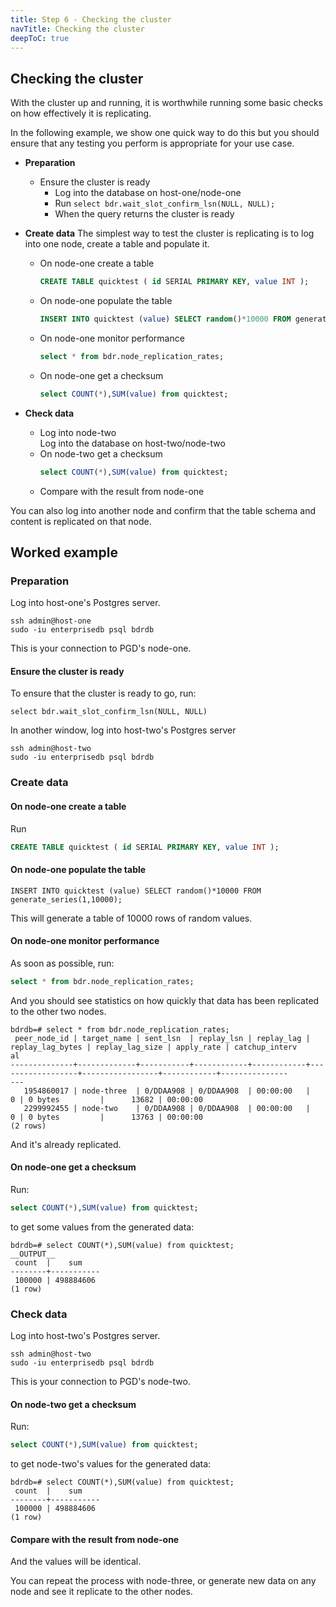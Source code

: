 ```yaml
---
title: Step 6 - Checking the cluster
navTitle: Checking the cluster
deepToC: true
---
```


## Checking the cluster


With the cluster up and running, it is worthwhile running some basic checks on how effectively it is replicating.

In the following example, we show one quick way to do this but you should ensure that any testing you perform is appropriate for your use case.

* **Preparation**
  * Ensure the cluster is ready  
    * Log into the database on host-one/node-one  
    * Run `select bdr.wait_slot_confirm_lsn(NULL, NULL);`  
    * When the query returns the cluster is ready  


* **Create data**
  The simplest way to test the cluster is replicating is to log into one node, create a table and populate it.
   * On node-one create a table
      ```sql
      CREATE TABLE quicktest ( id SERIAL PRIMARY KEY, value INT ); 
      ```
   * On node-one populate the table
     ```sql
     INSERT INTO quicktest (value) SELECT random()*10000 FROM generate_series(1,10000);
     ```
   * On node-one monitor performance
     ```sql
     select * from bdr.node_replication_rates;
     ```
   * On node-one get a checksum
     ```sql
     select COUNT(*),SUM(value) from quicktest;
     ```
* **Check data**
   * Log into node-two  
      Log into the database on host-two/node-two
    * On node-two get a checksum
      ```sql
      select COUNT(*),SUM(value) from quicktest;
      ```
   * Compare with the result from node-one

You can also log into another node and confirm that the table schema and content is replicated on that node.

## Worked example

### Preparation

Log into host-one's Postgres server.
```
ssh admin@host-one
sudo -iu enterprisedb psql bdrdb
```

This is your connection to PGD's node-one.

#### Ensure the cluster is ready

To ensure that the cluster is ready to go, run: 

```
select bdr.wait_slot_confirm_lsn(NULL, NULL)
```

In another window, log into host-two's Postgres server

```
ssh admin@host-two
sudo -iu enterprisedb psql bdrdb
```

### Create data

#### On node-one create a table

Run

```sql
CREATE TABLE quicktest ( id SERIAL PRIMARY KEY, value INT ); 
```

#### On node-one populate the table

```
INSERT INTO quicktest (value) SELECT random()*10000 FROM generate_series(1,10000);
```

This will generate a table of 10000 rows of random values. 

#### On node-one monitor performance

As soon as possible, run:

```sql
select * from bdr.node_replication_rates;
```

And you should see statistics on how quickly that data has been replicated to the other two nodes.

```console
bdrdb=# select * from bdr.node_replication_rates;
 peer_node_id | target_name | sent_lsn  | replay_lsn | replay_lag | replay_lag_bytes | replay_lag_size | apply_rate | catchup_interv
al
--------------+-------------+-----------+------------+------------+------------------+-----------------+------------+---------------
---
   1954860017 | node-three  | 0/DDAA908 | 0/DDAA908  | 00:00:00   |                0 | 0 bytes         |      13682 | 00:00:00
   2299992455 | node-two    | 0/DDAA908 | 0/DDAA908  | 00:00:00   |                0 | 0 bytes         |      13763 | 00:00:00
(2 rows)
```

And it's already replicated. 

#### On node-one get a checksum

Run:

```sql
select COUNT(*),SUM(value) from quicktest;
```

to get some values from the generated data:

```
bdrdb=# select COUNT(*),SUM(value) from quicktest;
__OUTPUT__
 count  |    sum
--------+-----------
 100000 | 498884606
(1 row)
```
### Check data

Log into host-two's Postgres server.
```
ssh admin@host-two
sudo -iu enterprisedb psql bdrdb
```

This is your connection to PGD's node-two.

#### On node-two get a checksum

Run:

```sql
select COUNT(*),SUM(value) from quicktest;
```

to get node-two's values for the generated data:

```
bdrdb=# select COUNT(*),SUM(value) from quicktest;
 count  |    sum
--------+-----------
 100000 | 498884606
(1 row)
```

#### Compare with the result from node-one

And the values will be identical.

You can repeat the process with node-three, or generate new data on any node and see it replicate to the other nodes.

